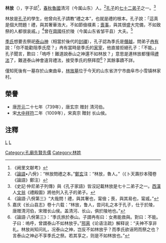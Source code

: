 '''林放'''（{{bd|?||?|}}），字子邱<ref>《阙里文献考》</ref>，[[春秋|春秋]][[魯國|魯國]]清河（今属山东）人。<ref>《[[論語|論語]]•八佾》：“林放問禮之本。”[[鄭玄|鄭玄]]注：“林放，魯人。”（《卜天壽抄本殘卷《論語》鄭注）</ref>[[孔子|孔子]]的[[孔子弟子列表|七十二弟子]]之一。<ref>《史記‧仲尼弟子列傳》與《孔子家語》皆沒記載林放是七十二弟子之一。[[西漢|西漢]]人[[文翁|文翁]]《禮殿圖》將他列入孔子的弟子。</ref>

林放是[[孔子|孔子]]的學生，他曾向孔子請教“禮之本”，也就是禮的根本。孔子說：「這真是個大問題！禮，與其奢華浩大，不如節儉樸素；[[喪事|喪事]]，與其很盛大完備，不如致祭的人都很哀戚。」<ref>《論語·八佾第三》“大哉問！禮，與其奢也，甯儉；喪，與其易也，甯戚。”</ref>曾在[[齊國|齊國]]任於陵（今属山东省邹平县）大夫。<ref>嘉庆《长山县志》卷十六载：“林放，鲁人，尝问礼之本于孔子，仕于於陵，唐赠清河伯，宋赠长山侯。盖清河、长山，俱於陵地也。”</ref>

[[季孫氏|季氏]]想要去祭祀[[泰山神|泰山神]]（相當於後代的[[封禪|封禪]]），孔子認為季氏是[[僭越|僭越]]，問弟子[[冉有|冉有]]說：「你不能勸阻季氏麼？」冉有當時是季氏的[[家宰|家宰]]，他直接拒絕孔子：「不能。」孔子聞言，歎曰：「嗚呼！難道說泰山之神還不如林放？」意思是連林放都懂得[[禮法|禮法]]了，難道泰山神會違背禮法，接受季氏的祭拜麼<ref>《論語‧八佾第三》：“季氏旅於泰山。子謂冉有曰：女弗能救與。對曰：不能。子曰：嗚呼，曾謂泰山不如林放乎。”[[邢昺|邢昺]]《论语注疏》解释说：“夫神不享非礼。林放尚知问礼，况泰山之神，岂反不如林放乎？而季氏欲诬罔而祭之也？言泰山之神必不享季氏之祭。若其享之，则是不如林放也。”</ref>？其餘事蹟不詳。

僅知死後有一墓存於山東曲阜，[[林放墓|林放墓]]位于今天的山东省济宁市曲阜市小雪镇林家村。

== 榮譽 ==
*唐[[开元|开元]]二十七年（739年），唐玄宗 赠封 清河伯。
*宋[[大中祥符|大中祥符]]二年（1009年），宋真宗 贈封 长山侯。

==注釋==
{{reflist|2}}

[[category:魯國人|L]]
[[category:齊國政治人物|L]]
[[Category:孔廟先賢先儒|Category:孔廟先賢先儒]]
[[Category:林姓|Category:林姓]]